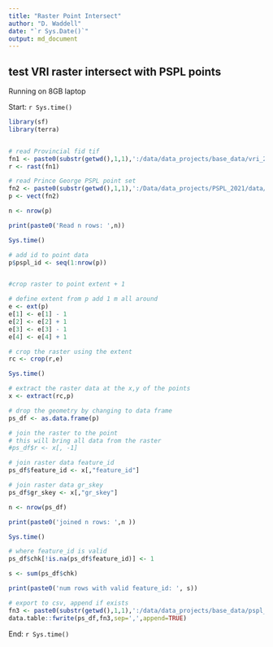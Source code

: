 ```yaml
---
title: "Raster Point Intersect"
author: "D. Waddell"
date: "`r Sys.Date()`"
output: md_document
---
```


## test VRI raster intersect with PSPL points

Running on 8GB laptop

Start: `r Sys.time()`

```r

library(sf)
library(terra)


# read Provincial fid tif
fn1 <- paste0(substr(getwd(),1,1),':/data/data_projects/base_data/vri_2021_fid_gr_skey.tif')
r <- rast(fn1)

# read Prince George PSPL point set
fn2 <- paste0(substr(getwd(),1,1),':/Data/data_projects/PSPL_2021/data/Site_Prod_Kootenay_lake.gdb')
p <- vect(fn2)

n <- nrow(p)

print(paste0('Read n rows: ',n))

Sys.time()

```


```r

# add id to point data
p$pspl_id <- seq(1:nrow(p))


#crop raster to point extent + 1

# define extent from p add 1 m all around
e <- ext(p)
e[1] <- e[1] - 1
e[2] <- e[2] + 1
e[3] <- e[3] - 1
e[4] <- e[4] + 1

# crop the raster using the extent
rc <- crop(r,e)

Sys.time()

```


```r
# extract the raster data at the x,y of the points
x <- extract(rc,p)

# drop the geometry by changing to data frame
ps_df <- as.data.frame(p)

# join the raster to the point
# this will bring all data from the raster
#ps_df$r <- x[, -1]

# join raster data feature_id
ps_df$feature_id <- x[,"feature_id"]

# join raster data gr_skey
ps_df$gr_skey <- x[,"gr_skey"]

n <- nrow(ps_df)

print(paste0('joined n rows: ',n ))

Sys.time()


```

```r

# where feature_id is valid
ps_df$chk[!is.na(ps_df$feature_id)] <- 1

s <- sum(ps_df$chk)

print(paste0('num rows with valid feature_id: ', s))

```



```r

# export to csv, append if exists
fn3 <- paste0(substr(getwd(),1,1),':/data/data_projects/base_data/pspl_out.csv')
data.table::fwrite(ps_df,fn3,sep=',',append=TRUE)


```

End: `r Sys.time()`


